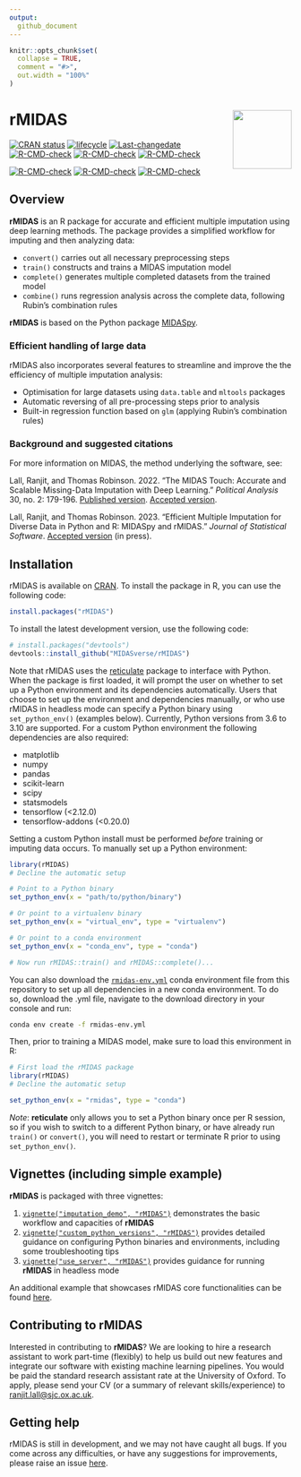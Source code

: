 ```yaml
---
output: 
  github_document
---
```


<!-- README.md is generated from README.Rmd. Please edit that file -->

```r
knitr::opts_chunk$set(
  collapse = TRUE,
  comment = "#>",
  out.width = "100%"
)
```

# rMIDAS <img src='man/figures/logo.png' align="right" height="105" />

<!-- badges: start -->
[![CRAN status](https://www.r-pkg.org/badges/version/rMIDAS)](https://cran.r-project.org/package=rMIDAS/)
[![lifecycle](https://img.shields.io/badge/lifecycle-maturing-blue.svg)](https://lifecycle.r-lib.org/articles/stages.html)
[![Last-changedate](https://img.shields.io/badge/last%20change-`r gsub('-', '--', Sys.Date())`-yellowgreen.svg)](https://github.com/MIDASverse/rMIDAS/commits/master/)
[![R-CMD-check](https://github.com/MIDASverse/rMIDAS/workflows/R-CMD-check-Linux/badge.svg)](https://github.com/MIDASverse/rMIDAS/actions/testlinux.yml)
[![R-CMD-check](https://github.com/MIDASverse/rMIDAS/workflows/R-CMD-check-macOS/badge.svg)](https://github.com/MIDASverse/rMIDAS/actions/testmacos.yml)
[![R-CMD-check](https://github.com/MIDASverse/rMIDAS/workflows/R-CMD-check-Windows/badge.svg)](https://github.com/MIDASverse/rMIDAS/actions/testwindows.yml)

[![R-CMD-check](https://github.com/edvinskis/rMIDAS/workflows/R-CMD-check-Linux/badge.svg)](https://github.com/edvinskis/rMIDAS/actions/testlinux.yml)
[![R-CMD-check](https://github.com/edvinskis/rMIDAS/workflows/R-CMD-check-macOS/badge.svg)](https://github.com/edvinskis/rMIDAS/actions/testmacos.yml)
[![R-CMD-check](https://github.com/edvinskis/rMIDAS/workflows/R-CMD-check-Windows/badge.svg)](https://github.com/edvinskis/rMIDAS/actions/testwindows.yml)
<!-- badges: end -->

## Overview

**rMIDAS** is an R package for accurate and efficient multiple imputation using deep learning methods. The package provides a simplified workflow for imputing and then analyzing data:

* `convert()` carries out all necessary preprocessing steps
* `train()` constructs and trains a MIDAS imputation model
* `complete()` generates multiple completed datasets from the trained model
* `combine()` runs regression analysis across the complete data, following Rubin's combination rules

**rMIDAS** is based on the Python package [MIDASpy](https://github.com/MIDASverse/MIDASpy).

### Efficient handling of large data

rMIDAS also incorporates several features to streamline and improve the the efficiency of multiple imputation analysis:

* Optimisation for large datasets using `data.table` and `mltools` packages
* Automatic reversing of all pre-processing steps prior to analysis
* Built-in regression function based on `glm` (applying Rubin’s combination rules)

### Background and suggested citations

For more information on MIDAS, the method underlying the software, see:

Lall, Ranjit, and Thomas Robinson. 2022. "The MIDAS Touch: Accurate and Scalable Missing-Data Imputation with Deep Learning." _Political Analysis_ 30, no. 2: 179-196. [Published version](https://ranjitlall.github.io/assets/pdf/Lall%20and%20Robinson%202022%20PA.pdf). [Accepted version](http://eprints.lse.ac.uk/108170/1/Lall_Robinson_PA_Forthcoming.pdf).

Lall, Ranjit, and Thomas Robinson. 2023. "Efficient Multiple Imputation for Diverse Data in Python and R: MIDASpy and rMIDAS." _Journal of Statistical Software_. [Accepted version](https://ranjitlall.github.io/assets/pdf/jss4379.pdf) (in press).

## Installation

rMIDAS is available on [CRAN](https://cran.r-project.org/package=rMIDAS). To install the package in R, you can use the following code:

```r
install.packages("rMIDAS")
```

To install the latest development version, use the following code:

```r
# install.packages("devtools")
devtools::install_github("MIDASverse/rMIDAS")
```

Note that rMIDAS uses the [reticulate](https://github.com/rstudio/reticulate) package to interface with Python. When the package is first loaded, it will prompt the user on whether to set up a Python environment and its dependencies automatically. Users that choose to set up the environment and dependencies manually, or who use rMIDAS in headless mode can specify a Python binary using `set_python_env()` (examples below). Currently, Python versions from 3.6 to 3.10 are supported. For a custom Python environment the following dependencies are also required:

  * matplotlib
  * numpy
  * pandas
  * scikit-learn
  * scipy
  * statsmodels
  * tensorflow (<2.12.0)
  * tensorflow-addons (<0.20.0)

Setting a custom Python install must be performed *before* training or imputing data occurs. To manually set up a Python environment:

```r
library(rMIDAS)
# Decline the automatic setup

# Point to a Python binary
set_python_env(x = "path/to/python/binary")

# Or point to a virtualenv binary
set_python_env(x = "virtual_env", type = "virtualenv")

# Or point to a conda environment
set_python_env(x = "conda_env", type = "conda")

# Now run rMIDAS::train() and rMIDAS::complete()...

```

You can also download the [`rmidas-env.yml`](https://github.com/MIDASverse/rMIDAS/blob/master/rmidas-env.yml) conda environment file from this repository to set up all dependencies in a new conda environment. To do so, download the .yml file, navigate to the download directory in your console and run:
```bash
conda env create -f rmidas-env.yml
```

Then, prior to training a MIDAS model, make sure to load this environment in R:
```r
# First load the rMIDAS package
library(rMIDAS)
# Decline the automatic setup

set_python_env(x = "rmidas", type = "conda")
```

*Note*: **reticulate** only allows you to set a Python binary once per R session, so if you wish to switch to a different Python binary, or have already run `train()` or `convert()`, you will need to restart or terminate R prior to using `set_python_env()`.

## Vignettes (including simple example)

**rMIDAS** is packaged with three vignettes:

1. [`vignette("imputation_demo", "rMIDAS")`](https://github.com/MIDASverse/rMIDAS/blob/master/vignettes/imputation_demo.md) demonstrates the basic workflow and capacities of **rMIDAS**
2. [`vignette("custom_python_versions", "rMIDAS")`](https://github.com/MIDASverse/rMIDAS/blob/master/vignettes/custom_python_versions.md) provides detailed guidance on configuring Python binaries and environments, including some troubleshooting tips
3. [`vignette("use_server", "rMIDAS")`](https://github.com/MIDASverse/rMIDAS/blob/master/vignettes/use_server.md) provides guidance for running **rMIDAS** in headless mode

An additional example that showcases rMIDAS core functionalities can be found [here](https://github.com/MIDASverse/rMIDAS/blob/master/examples/rmidas_demo.md).


## Contributing to rMIDAS

Interested in contributing to **rMIDAS**? We are looking to hire a research assistant to work part-time (flexibly) to help us build out new features and integrate our software with existing machine learning pipelines. You would be paid the standard research assistant rate at the University of Oxford. To apply, please send your CV (or a summary of relevant skills/experience) to <ranjit.lall@sjc.ox.ac.uk>.

## Getting help

rMIDAS is still in development, and we may not have caught all bugs. If you come across any difficulties, or have any suggestions for improvements, please raise an issue [here](https://github.com/MIDASverse/MIDASpy/issues).

